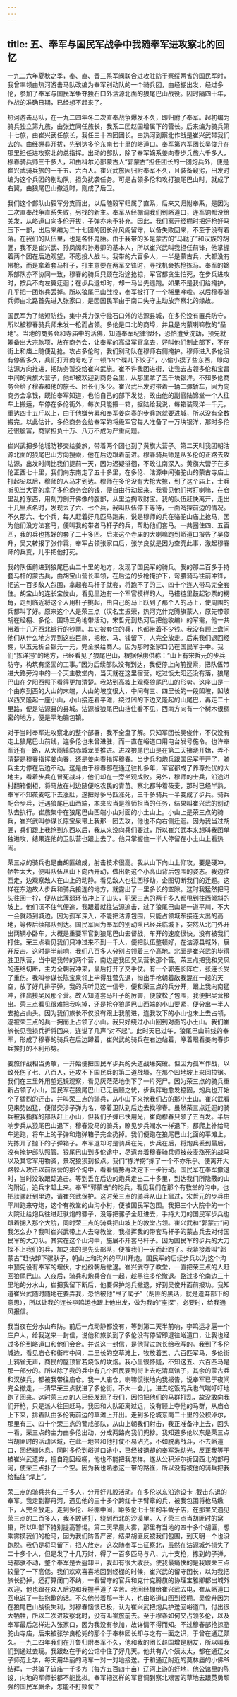 ```yaml
---
---
---
```

title: 五、奉军与国民军战争中我随奉军进攻察北的回忆
---



一九二六年夏秋之季，奉、直、晋三系军阀联合进攻驻防于察绥两省的国民军时，我曾率领由热河游击马队改编为奉军别动队的一个骑兵团，由经棚出发，经过多伦，参加了奉军与国民军争夺独石口外沽源北面的狼尾巴山战役。因时隔四十年，作战的准确日期，已经想不起来了。

热河游击马队，在一九二四年冬二次直奉战争爆发不久，即归附了奉军。起初编为骑兵独立第九旅，由张连同任旅长，我系二团赵国增属下的营长。后来编为骑兵第十七旅，由崔兴武任旅长，我任三十四团团长。由热河到察北作战是崔兴武带我们去的。由经棚县开拔，先到达多伦东南七十里的峪道口。奉军第六军团长吴俊升在那里担任进攻察北的总指挥。出动的部队，除了奉军嫡系姜向春步兵旅六千多人，穆春骑兵师三千多人，和由科尔沁部蒙古人“郭蒙古”担任团长的一团炮兵外，便是崔兴武骑兵旅的一千五、六百人。崔兴武旅因归附奉军不久，且装备窥劣，出发时编为这个兵团的别动队，担负扰袭任务。可是占领多伦和攻打狼尾巴山时，就成了右翼，由狼尾巴山撤退时，则成了后卫。

我们这个部队山毅军分支而出，以后随毅军归属了直系，后来又归附奉系，是因为二次直奉战争直系失败，另找的新主。奉军从经棚调我们到峪道口，连军饷都没给关发，从峪道口向多伦开拔，子弹亦未予补充。因此，我们离开经棚时把好枪好马压下一部，出后来编为二十七团的团长孙风阁留守，以备失败回来，不至于没有着落。在我们的队伍里，也是各怀鬼胎。由于我带的多是蒙古的“马鞑子”和汉族的胡匪，我不是崔兴武、孙凤阁和孙寿卿的基本人，所以崔兴武叫我担任前锋，他掌握着两个团在后边观望，不愿投人战斗。我带的六百多人，一半是蒙古兵，大都没有带枪，而是拿着套马杆子，打主意要在两军交锋时，寻找机会拣枪拣马。奉军的嫡系部队亦不协同一致，穆春的骑兵只顾在沿途抢掠，军官都贪生怕死，在步兵进攻时，按兵不向左翼迂迴；在步兵退却时，却一马当先逃跑。如果不是我们给掩护，几乎把一团炮兵丢掉。所以狼尾巴山战役，奉军被打了一个稀里哗啦。以后穆春骑兵师由北路首先进入张家口，是因国民军由于南口失守主动放弃察北的缘故。

国民军为了缩短防线，集中兵力保守独石口外的沽源县城，在多伦没有置兵防守，所以被穆春骑兵师未发一枪而占领。多伦是口北的商埠，并且是内蒙喇嘛教的“圣地”。当地的商务会和寺庙中的活佛，知道奉军纪律很坏，恐怕遭受洗劫，预先就筹备出大宗款项，放在商务会，让奉军的高级军官拿去，好叫他们制止部下，不在街上和庙上随便乱抢。攻占多伦时，我们别动队在穆师右侧掩护。穆师进入多伦没有停留多久，兵们打开商号吃了一顿“四个碟儿下饺子”，小偷小摸了些东西，即向沽源方向推进，把防务暂交给崔兴武旅。崔不许我团进街，让我去占领多伦和宝昌中间的黄旗大营子，他却被欢迎到商务会里，从那里拿了五千块银洋。不知多伦商务会给了穆春和他的旅长、团长们多少。崔兴武出发时带着一辆二骡轿车，因为向商务会拿钱，既怕奉军知道，也怕自己的部下发觉，故由他的副官陆锦堂一个人往车上搬运，车停在多伦街外，每次只能搬一箱，据陆给我说，每箱装现洋一千元，重达四十五斤以上，由于他嫌劳累和奉军姜向春的步兵旅就要进城，所以没有全数搬完。以此估计，多伦商务会给奉军的将级军官每人准备了一万块银洋，那时多伦还很殷富，商家担负十万、八万不成为严重问题。

崔兴武把多伦城防移交给姜旅，带着两个团也到了黄旗大营子。第二天叫我团朝沽源北面的狼尾巴山方向搜索，他在后边跟着前进。穆春骑兵师是从多伦的正路去攻沽源，出发时间比我们提前一天，因为迟疑徘徊，不敢往南深入。黄旗大营子在多伦正西七十里，我们向东南走了五十多里，在多伦、沽源中间骆驼山的蒙古寺庙上打起尖以后，穆师的人马才到达。穆师在多伦没有大抢大掠，到了这个庙上，士兵听见当大官的拿了多伦商务会的钱，便自由行动起来。我看见他们拷打喇嘛，在仓里乱抢东西，用刻刀剖开佛像的腹部，从里边掏取财宝。我的队伍赶快离开，走出十几里点名时，发现丢了六、七个兵，我叫队伍停下等待，一面哨探前边的情况。不久那六、七个兵，每人赶着好几匹马跑来，说是穆师的兵在骆驼山庙上抢马，因为他们没方法套马，便叫我的带者马杆子的兵，帮助他们套马。一共圈住四、五百匹，我的兵也拣好的套了二十多匹。后来这个寺庙的大喇嘛跑到峪道口报告了吴俊升，吴又转报了张作霖，奉军占领张家口后，张学良就是因为查究此事，激起穆春师的兵变，儿乎把他打死。

我的队伍前进到狼尾巴山二十里的地方，发现了国民军的骑兵。我的那二百多手持套马杆的蒙古兵，由胡宝山营长率领，在后边的步枪掩护下，弯腰骑马往前冲锋，把这一百多敌人包围，拿起套马杆子就套，将跑不了的三、四十个连人带马完全套住。胡宝山的连长宝俊山，看见里边有一个军官模样的人，马褡裢里鼓起钞票的楞角，走到临近将这个人用杆子挑起，由自己的马上跃到了那个人的马上，使周围的兵都叫了好。原来这个人是荣三点（汉名宝振荣，热河克什克腾旗蒙人，原先带领胡在经棚、多伦、围场三角地带活动，宋哲元到热河后把他收编）的军需，他一共带着十几万西北银行的钞票。其它被套住的兵，也都带着不少钱。我没有顾上盘问他们从什么地方弄到这些巨款，把枪、马、钱留下，人完全放走。后来我们退回经棚，以五元折合银元一元，完全换给商人。因为那时张家口仍在国民军手中。我们“拣洋捞”的地方，已经看见了狼尾巴山，根据俘虏供称：“山上有宋哲元的步兵防守，构筑有坚固的工事。”因为后续部队没有到达，我便停止向前搜索，把队伍带进大路旁沟中的一个天主教堂内，当天就在这里宿营。吃过饭太阳还没有落，狼尾巴山在夕阳西照下看得更加清楚。我站到高坡上观察狼尾巴山的形势。这座山是一个由东到西的大山的末端，大山的坡度很大，中间有三、四里长的一段凹坡，凹坡以西又隆起一座小山，小山接连着平滩，绕过凹的下边又隆起的山尾巴，再走二十里路，便是沽源县的县城。沽源被狼尾巴山挡住看不见，西南方向有一个树木很稠密的地方，便是平地脑包镇。

对于当时奉军进攻察北的整个部署，我不全盘了解。只知军团长吴俊什，不仅没有走上狼尾巴山前线，连多伦也未曾进驻，而一直在峪道口用电台发号施令。也许奉军还有一路，从大阁镇向赤城龙关推进。进攻狼尾巴山是在第二天拂晓开始，弄不清楚是穆春指挥姜向春，还是姜向春指挥穆春。当步兵和炮兵跟国民军干开了，骑兵主力停在后边不动。这是由于穆春部在通辽驻扎多年，军官都成了养尊处优的大地主，看着步兵在冒死战斗，他们却在一旁坐观成败。另外，穆师的士兵，沿途进村翻箱倒柜，将马放在村边随便吃农民的青苗。察北都种着莜麦，那时已经半熟，奉军不知莜麦吃下去涨肚，遂把好多马匹涨死，三千多骑兵一半变成了步兵。骑兵配合步兵，迁遇狼尾巴山西端，本来应当是穆师担当的任务，结果叫崔兴武的别动队去执行。崔旅集中在狼尾巴山西端小山对面的小土山上。小山上是荣三点的骑兵，崔兴武叫参谋长陈宝泉带上我那一团去攻，他也不向右侧迁迴。因为我当过胡匪，兵们跟上我抢到东西以后，我从来没向兵们要过，所以崔兴武本来想叫我团单独进攻，结果连他的卫队营也跟上去了。他只掌握住一半人停留在小土山上看热闹。

荣三点的骑兵也是由胡匪编成，射击技术很高。我从山下向山上仰攻，要是硬冲，牺牲太大，便叫队伍从山下向西开动，做出朝这个小高山背后包围的姿态。我边往西走，边观察敌人在山上的动静。看见敌人也往西移动，企图切断我们的迁题。这样在东边故人步兵和骑兵接连的地方，就露出了一里多长的空隙。这时我猛然把马头往回一拧，便从此薄弱环节冲上了山头，犯荣三点的两千多人都甩到往西倾斜的坡上。他们沉不住气便追，我跟着就往沾源追击，过了狼尾巴山是一道平川，不大一会就趋到城边。因为孤军深入，不能把沽源包围，只能占领城东接连大出的高地，等传后续部队到达。国民军因为奉军的别动队已经兵临城下，突然从北门外开出两辆小卧车，大概是重要军官到狼尾巴山去督战，车开的速度很快，没有被我们打住。荣三点看见我们只冲过来不到一千人，便把队伍整顿好，在沽源县城外，展开反击。这时是半前响，我们八百多人分别占领着三个高地。北面是崔兴武的毕得胜卫队营，当中是我带的两个营，南边是我团吴凤营长那个营。荣三点把我和吴凤的连络切断，主力全朝我冲来，最后打开了交手仗。有一个郭连长阵亡，张连长受了重伤。我叫参谋长陈宝泉领上毕得胜营先退，掏出手枪朝着敌我混在一起的天空，放了好几排子弹，我的兵听见这一信号，便和荣三点的兵分开，跟上我向南猛冲，往出接吴风那个营。故人知道套马杆子的厉害，便放松了包围，我便把吴营接出。荣三点看见很难把我吃掉，还是抢夺狼尾巴山西端的小山要紧，便分出一半人去抢占山头。因为我们旅长不仅没有跟上我前进，连我攻下的小山也未上去占领，遂被荣三点的兵一拥而上占领了小山。我只好绕过小山回到对面的小土山。我们崔旅长见我损兵折将回来，连说了几声“对不起”。此时天已过午，狼尾巴山前线的奉军，形成了穆春的骑兵在后边蹲着，崔兴武的骑兵在右边站着，睁着眼看姜向春步兵挨打的不利形势。

姜旅作战相当勇敢，一开始便把国民军步兵的头道战壕突破。但因为孤军作战，以致死伤了七、八百人，还攻不下国民兵的第二道战壕，在那个凹地坡上来回拉锯。我们在三里外用望远镜观察，看见灰茫茫地倒下了一片死尸。因为荣三点的骑兵重新占领了小山，国民军在狼尾巴山已无后顾之忧，步兵阵地愈发稳固，炮兵也开始个了猛烈的还击，并叫荣三点的骑兵，从小山下来抢我们占的那小土山。崔兴武看见来势凶猛，便借交涉子弹为名，带着卫队到后边去找穆春。虽然荣三点迁迴的骑兵被我指挥的部队赶上小山，但我们子弹已快用光，崔向穆春只领了五百发。半后响步兵从狼尾巴山退下，穆春没马的骑兵，瞭见步兵潮水一样退下，都爬上补给马车逃跑，将车上的子弹和炮弹箱子完全扔掉。我们便跑在狼尾巴山北面的平滩上，先拣开了抛下的子弹箱子。奉军退却时是骑兵在先，步兵在后，将炮兵丢到最后，没有掩护部队照管。狼尾巴山到多伦途中，尽遗弃着穆春骑兵师被莜麦涨死的战马以及其它军用物资，景况狼狈到极点。我们“拣洋捞”拣了一个不亦乐乎。便离开大路躲人攻击以前宿营的那个沟中，看看情势再决定下一步行动。国民军在奉军撤退时，当时没敢跟踪追击。等到丢在后边的炮兵走出二十多里，到达我们所隐蔽的山沟附近，追兵才赶上来。奉军“郭蒙古”的炮兵，看见我们在那个有教堂的沟中，也把驮骡赶到里边，请崔兴武保护。这时荣三点的骑兵从山上窜过，宋哲元的步兵由平川跑来夺炮，这个有教堂的山沟小村，便被国民军包围。我把三个大院中的一个大院让给炮兵往进赶驮炮的骡子，没等把骡子全赶进去，手持大刀的国民军步兵也跟着拥入那个大院，同时荣三点的骑兵把山坡上的教堂占领。崔兴武和“郭蒙古”问我怎么办？我叫崔兴武带上人去夺教堂，我指挥我的带套马杆子的蒙古兵去对付国民军的大刀队。其实在这个山沟中，施展不开套马杆子。因为国民军的步兵的大刀探不上我们的兵，加之来的是先头部队，便被我们一天而赶跑了。我紧接着叫“郭蒙古”赶快卸下骡驮子，朝山上和沟外的平川开炮。国民军的后续步兵以为这个沟中预先设有奉军的埋伏，才纷纷朝后撤退。崔兴武夺了教堂，一直把荣三点的人赶回狼尾巴山。人夜后，骑兵和炮兵合在一起，趁黑往多伦撤退。路过多伦南边三十里地的分水山，崔把我留下断后，他要保护炮兵撇退，好到吴俊升面前报功。我知道崔兴武随时随地在要弄我，恐怕被他“甩了爬子”（胡匪的黑话，就是遗弃部下的意思），所以让我的连长李鸣运也跟上他出发，做为我的“座探”，必要时，给我通风报信。

我当夜在分水山布防。前后一点动静都没有，等到第二天半前响，李鸣运才扈一个庄户人，给我送来一封信，说他和旅长到了多伦没有停留即退往峪道口，让我也经过多伦到峪道口和他们会合。并说这一封信，是他背过旅长给我写的。我到了多伦城边，看见庙仓和街市中间，二里长的空草滩上，牧放着五、六百匹军马，多伦街上鸦雀无声，商民的屋顶冒若烧饭的坎烟。我心里很怀疑，不知这五、六百匹马是那一部分的。所以除了我的兵中有几个回民要到街上去吃清真馆子，其余的蒙古兵和汉族兵，都被我带往庙仓。我一人庙仓，喇嘛慌张地向我报告，说奉军已于夜间完全撤走，一清早荣三点就进了多伦街。不大一会儿，进去吃饭的兵也气喘吁吁地跑了回来。这时荣三点的人已经发现了我们，因怕把他们的马群打乱，故没敢向我们开枪，只是派人往回赶马。我因和大队距离过远，没有顾上夺他的马群，从庙仓上下来，排着队由多伦街前边的草滩上开出。走到多伦城东南二十里的公积淖尔，那里有三、四十个荣三点的警戒部队，从山上朝我们射击，我正准备冲上去，回头一看，荣三点的主力由多伦出动，分成两路向我们兜抄。我知道多伦以东是荣三点当胡匪时的活动区域，在此一地带和他打仗不易沾光，不如脱离战斗，不去峪道口，回经棚休息。同时多伦到峪道口途中，已经被退却的奉军洗动光，反正我等于被崔兴武遗弃，擅自跑回经棚，他也不能把我怎样。遂从公积淖尔折回西北的部丹河，使荣三点扑了一个空。因为我也熟悉这一带的路径，所以没有被他的骑兵把我给黏住“焊上”。

荣三点的骑兵共有三千多人，分开好儿股活动。在多伦以东沿途设卡 .截击东退的奉军。我走到鄯丹河，遇见他的三十多个跨红十字臂章的兵，被我包围将枪马缴下，人完全放走。走到多伦、经棚中间，距多伦七十里的半截子店，在那里又遇见荣三点的二百多人，我不敢硬打，绕到西北的沙漠里。入了荣三点当胡匪时的窝巢，所以叫部下特别提高警惕。第二天早晨大雾，那里有当地的四十多个胡匪，想乘雾摸我们的枪马，因为我们防备严密，结果胡匪反被我们包围，到天明一个也没跑脱。我仍是将马留下，把人放走。这次随奉军出征察北，虽然在沽源城外损失了二十多个人，但是发了十几万财，得了一百多匹马与八、九十支枪，拣到的子弹，马都驮不动，整个奉军是丢盔卸甲，我却有很大收获。使我最痛快的是我跟荣三点较量了一下高低。我们欢欢喜喜地回到经棚的时候，崔兴武的留守团长，以为我把旅长扔掉，还打算闭门不纳，一看留守的官兵和克什克腾旗的协理宝雅卿都出城外欢迎，他也跟在众人后边和我握手道了辛苦。我回经棚给崔兴武去电，崔从峪道口回电说了一些抱歉的话。不久他带着那一半人，也由峪道口回到经棚。吴俊升因为在狼尾巴山战役失利，对穆春恼恨已极，认为崔兴武把炮兵护送回峪道口，付出很大牺牲，所以二次进攻察北时，没有叫崔旅前去。至于穆春如何又占领多伦，以及奉军最后怎样进入张家口，因为我没有参加，故详情不得而知。不过穆春部抢掠骆驼山寺庙，后来被张学良枪毙的那个于奉林团长却与之有一面之识，于曾在通辽颇久。一九二四年我们在开鲁归附奉军不久，他和我的团长赵国增是朋友，所以叫我们到通过去玩。我跟赵在于的公馆中住了好几天。他共有八个姨太太，都在通辽女子师范上学，每天用华丽的马车一对一对地接送。于和通辽附近的莫林庙的小佛爷结拜，一共骗了该庙一千多方（每方五百四十亩）辽河上游的好地，他公馆里的陈设，内地的军师长都不能比拟。奉军把这样的军官调到察北艰苦的草地去跟英勇顽强的国民军厮杀，怎能不打败仗？